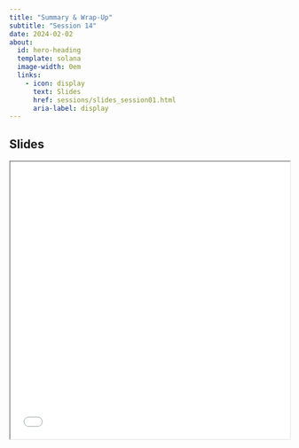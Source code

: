 ```yaml
---
title: "Summary & Wrap-Up"
subtitle: "Session 14"
date: 2024-02-02
about:
  id: hero-heading
  template: solana
  image-width: 0em
  links:
    - icon: display
      text: Slides
      href: sessions/slides_session01.html
      aria-label: display
---
```


::: {#hero-heading}
:::

## Slides

```{=html}
<iframe width="100%" height=500 src="slides_session14.html"></iframe>
```